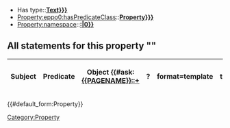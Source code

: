 <includeonly>
* Has type::'''[[Has type::{{{SMWHasType|Text}}}]]'''
* [[Property:eppo0:hasPredicateClass]]::'''[[eppo0:hasPredicateClass::{{{PredicateClass|Property}}}]]'''
* [[Property:namespace]]::'''[[namespace::{{#explode:{{PAGENAME}}|:|0}}]]'''

== All statements for this property "{{PAGENAME}}" ==

{|class="sortable wikitable smwtable jquery-tablesorter" width=100%
!Subject
!Predicate
!Object
{{#ask:[[{{PAGENAME}}::+]]
|?{{PAGENAME}}
|format=template
|template=StatementsTableRow
|link=none
}}
|}
[[Category:Property]]</includeonly>
{{#default_form:Property}}
